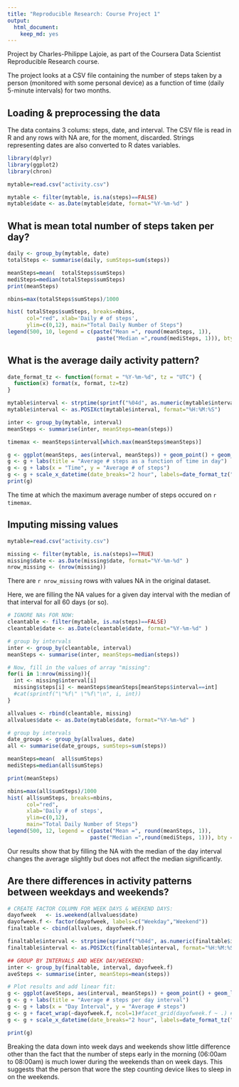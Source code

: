 ```yaml
---
title: "Reproducible Research: Course Project 1"
output: 
  html_document: 
    keep_md: yes
---
```


Project by Charles-Philippe Lajoie, as part of the Coursera Data Scientist Reproducible Research course.

The project looks at a CSV file containing the number of steps taken by a person (monitored with some personal device) as a function of time (daily 5-minute intervals) for two months. 

## Loading & preprocessing the data
The data contains 3 colums: steps, date, and interval. The CSV file is read in R and any rows with NA are, for the moment, discarded. Strings representing dates are also converted to R dates variables.
```r
library(dplyr)
library(ggplot2)
library(chron)

mytable=read.csv("activity.csv")

mytable <- filter(mytable, is.na(steps)==FALSE)
mytable$date <- as.Date(mytable$date, format="%Y-%m-%d" )
```
 
## What is mean total number of steps taken per day?
```r
daily <- group_by(mytable, date)
totalSteps <- summarise(daily, sumSteps=sum(steps))

meanSteps=mean(  totalSteps$sumSteps)
mediSteps=median(totalSteps$sumSteps)
print(meanSteps)
```
```r
nbins=max(totalSteps$sumSteps)/1000

hist( totalSteps$sumSteps, breaks=nbins, 
      col="red", xlab='Daily # of steps', 
      ylim=c(0,12), main="Total Daily Number of Steps")
legend(500, 10, legend = c(paste("Mean =", round(meanSteps, 1)),
                            paste("Median =",round(mediSteps, 1))), bty = "n")
```


## What is the average daily activity pattern?

```r
date_format_tz <- function(format = "%Y-%m-%d", tz = "UTC") {
  function(x) format(x, format, tz=tz)
}
```

```r
mytable$interval <- strptime(sprintf("%04d", as.numeric(mytable$interval)), format="%H%M")
mytable$interval <- as.POSIXct(mytable$interval, format="%H:%M:%S")

inter <- group_by(mytable, interval)
meanSteps <- summarise(inter, meanSteps=mean(steps))

timemax <- meanSteps$interval[which.max(meanSteps$meanSteps)]

g <- ggplot(meanSteps, aes(interval, meanSteps)) + geom_point() + geom_line()
g <- g + labs(title = "Average # steps as a function of time in day") 
g <- g + labs(x = "Time", y = "Average # of steps")
g <- g + scale_x_datetime(date_breaks="2 hour", labels=date_format_tz("%H:%M", tz="EST"))
print(g)
```

The time at which the maximum average number of steps occured on `r timemax`.


## Imputing missing values
```r
mytable=read.csv("activity.csv")
```

```r
missing <- filter(mytable, is.na(steps)==TRUE)
missing$date <- as.Date(missing$date, format="%Y-%m-%d" )
nrow_missing <- (nrow(missing))
```
There are `r nrow_missing` rows with values NA in the original dataset.

Here, we are filling the NA values for a given day interval with the median of that interval for all 60 days (or so).
```r
# IGNORE NAs FOR NOW:
cleantable <- filter(mytable, is.na(steps)==FALSE)
cleantable$date <- as.Date(cleantable$date, format="%Y-%m-%d" )

# group by intervals
inter <- group_by(cleantable, interval)
meanSteps <- summarise(inter, meanSteps=median(steps))
```
```r
# Now, fill in the values of array "missing":
for(i in 1:nrow(missing)){
  int <- missing$interval[i]
  missing$steps[i] <- meanSteps$meanSteps[meanSteps$interval==int]
  #cat(sprintf("\"%f\" \"%f\"\n", i, int))
}

allvalues <- rbind(cleantable, missing)
allvalues$date <- as.Date(mytable$date, format="%Y-%m-%d" )

# group by intervals
date_groups <- group_by(allvalues, date)
all <- summarise(date_groups, sumSteps=sum(steps))

meanSteps=mean(  all$sumSteps)
mediSteps=median(all$sumSteps)

print(meanSteps)
```

```r
nbins=max(all$sumSteps)/1000
hist( all$sumSteps, breaks=nbins, 
      col="red",
      xlab='Daily # of steps', 
      ylim=c(0,12),
      main="Total Daily Number of Steps")
legend(500, 12, legend = c(paste("Mean =", round(meanSteps, 1)),
                          paste("Median =",round(mediSteps, 1))), bty = "n")
```

Our results show that by filling the NA with the median of the day interval changes the average slightly but does not affect the median significantly.

## Are there differences in activity patterns between weekdays and weekends?
```r
# CREATE FACTOR COLUMN FOR WEEK DAYS & WEEKEND DAYS:
dayofweek   <- is.weekend(allvalues$date) 
dayofweek.f <- factor(dayofweek, labels=c("Weekday","Weekend"))
finaltable <- cbind(allvalues, dayofweek.f)

finaltable$interval <- strptime(sprintf("%04d", as.numeric(finaltable$interval)), format="%H%M")
finaltable$interval <- as.POSIXct(finaltable$interval, format="%H:%M:%S")

## GROUP BY INTERVALS AND WEEK DAY/WEEKEND:
inter <- group_by(finaltable, interval, dayofweek.f)
aveSteps <- summarise(inter, meanSteps=mean(steps))

# Plot results and add linear fit:
g <- ggplot(aveSteps, aes(interval, meanSteps)) + geom_point() + geom_line()
g <- g + labs(title = "Average # steps per day interval") 
g <- g + labs(x = "Day Interval", y = "Average # steps")
g <- g + facet_wrap(~dayofweek.f, ncol=1)#facet_grid(dayofweek.f ~ .) # + ylim(0,120)
g <- g + scale_x_datetime(date_breaks="2 hour", labels=date_format_tz("%H:%M", tz="EST"))

print(g)
```

Breaking the data down into week days and weekends show little difference other than the fact that the number of steps early in the morning (06:00am to 08:00am) is much lower during the weekends than on week days. This suggests that the person that wore the step counting device likes to sleep in on the weekends.












